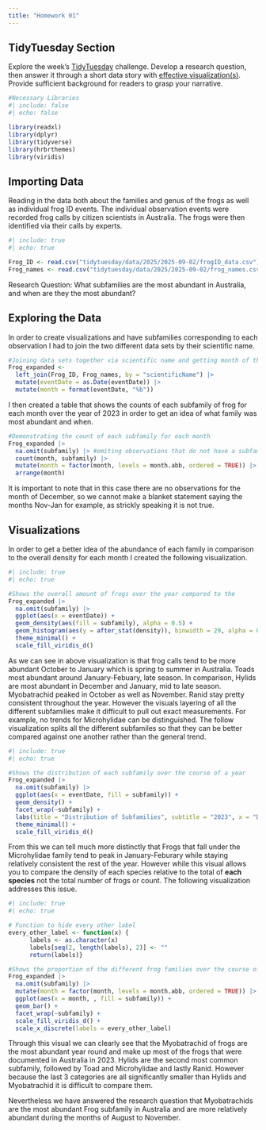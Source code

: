```yaml
---
title: "Homework 01"
---
```



## TidyTuesday Section

Explore the week's [TidyTuesday](https://github.com/rfordatascience/tidytuesday) challenge. Develop a research question, then answer it through a short data story with [effective visualization(s)]({{< var effective-viz-url >}}).  Provide sufficient background for readers to grasp your narrative.

```r
#Necessary Libraries
#| include: false
#| echo: false

library(readxl)
library(dplyr)
library(tidyverse)
library(hrbrthemes)
library(viridis)
```

## Importing Data

Reading in the data both about the families and genus of the frogs as well as individual frog ID events. The individual observation events were recorded frog calls by citizen scientists in Australia. The frogs were then identified via their calls by experts. 

```r
#| include: true
#| echo: true

Frog_ID <- read.csv("tidytuesday/data/2025/2025-09-02/frogID_data.csv")
Frog_names <- read.csv("tidytuesday/data/2025/2025-09-02/frog_names.csv")
```

Research Question: What subfamilies are the most abundant in Australia, and when are they the most abundant?

## Exploring the Data 

In order to create visualizations and have subfamilies corresponding to each observation I had to join the two different data sets by their scientific name. 

```r
#Joining data sets together via scientific name and getting month of the observations
Frog_expanded <- 
  left_join(Frog_ID, Frog_names, by = "scientificName") |> 
  mutate(eventDate = as.Date(eventDate)) |> 
  mutate(month = format(eventDate, "%b")) 
```
I then created a table that shows the counts of each subfamily of frog for each month over the year of 2023 in order to get an idea of what family was most abundant and when. 

```r
#Demonstrating the count of each subfamily for each month
Frog_expanded |> 
  na.omit(subfamily) |> #omiting observations that do not have a subfamily, excludes >9000 observations
  count(month, subfamily) |> 
  mutate(month = factor(month, levels = month.abb, ordered = TRUE)) |> 
  arrange(month)
```

It is important to note that in this case there are no observations for the month of December, so we cannot make a blanket statement saying the months Nov-Jan for example, as strickly speaking it is not true. 


## Visualizations 

In order to get a better idea of the abundance of each family in comparison to the overall density for each month I created the following visualization. 

```r
#| include: true
#| echo: true

#Shows the overall amount of frogs over the year compared to the 
Frog_expanded |> 
  na.omit(subfamily) |>
  ggplot(aes(x = eventDate)) + 
  geom_density(aes(fill = subfamily), alpha = 0.5) +
  geom_histogram(aes(y = after_stat(density)), binwidth = 29, alpha = 0.5) + 
  theme_minimal() + 
  scale_fill_viridis_d() 
```
As we can see in above visualization is that frog calls tend to be more abundant October to January which is spring to summer in Australia. Toads most abundant around January-Febuary, late season. In comparison, Hylids are most abundant in December and January, mid to late season. Myobatrachid peaked in October as well as November. Ranid stay pretty consistent throughout the year. However the visuals layering of all the different subfamilies make it difficult to pull out exact measurements. For example, no trends for Microhylidae can be distinguished. The follow visualization splits all the different subfamiles so that they can be better compared against one another rather than the general trend. 


```r
#| include: true
#| echo: true

#Shows the distribution of each subfamily over the course of a year
Frog_expanded |> 
  na.omit(subfamily) |>
  ggplot(aes(x = eventDate, fill = subfamily)) +
  geom_density() +
  facet_wrap(~subfamily) + 
  labs(title = "Distribution of Subfamilies", subtitle = "2023", x = "Date", y = "Probability Density", fill = "Subfamily") + 
  theme_minimal() + 
  scale_fill_viridis_d()
```

From this we can tell much more distinctly that Frogs that fall under the Microhylidae family tend to peak in January-Feburary while staying relatively consistent the rest of the year. However while this visual allows you to compare the density of each species relative to the total of **each species** not the total number of frogs or count. The following visualization addresses this issue. 


```r
#| include: true
#| echo: true

# Function to hide every other label
every_other_label <- function(x) {
      labels <- as.character(x)
      labels[seq(2, length(labels), 2)] <- ""
      return(labels)}

#Shows the proportion of the different frog families over the course of the year 
Frog_expanded |>
  na.omit(subfamily) |>
  mutate(month = factor(month, levels = month.abb, ordered = TRUE)) |> 
  ggplot(aes(x = month, , fill = subfamily)) + 
  geom_bar() + 
  facet_wrap(~subfamily) + 
  scale_fill_viridis_d() + 
  scale_x_discrete(labels = every_other_label)
```

Through this visual we can clearly see that the Myobatrachid of frogs are the most abundant year round and make up most of the frogs that were documented in Australia in 2023. Hylids are the second most common subfamily, followed by Toad and Microhylidae and lastly Ranid. However because the last 3 categories are all significantly smaller than Hylids and Myobatrachid it is difficult to compare them. 

Nevertheless we have answered the research question that Myobatrachids are the most abundant Frog subfamily in Australia and are more relatively abundant during the months of August to November. 
